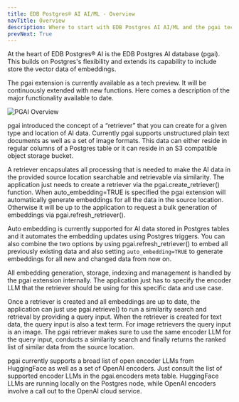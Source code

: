 ```yaml
---
title: EDB Postgres® AI AI/ML - Overview
navTitle: Overview
description: Where to start with EDB Postgres AI AI/ML and the pgai tech preview.
prevNext: True
---
```


At the heart of EDB Postgres® AI is the EDB Postgres AI database (pgai). This builds on Postgres's flexibility and extends its capability to include store the vector data of embeddings.

The pgai extension is currently available as a tech preview. It will be continuously extended with new functions. Here comes a description of the major functionality available to date.

![PGAI Overview](images/pgai-overview.png)

pgai introduced the concept of a “retriever” that you can create for a given type and location of AI data. Currently pgai supports unstructured plain text documents as well as a set of image formats. This data can either reside in regular columns of a Postgres table or it can reside in an S3 compatible object storage bucket.

A retriever encapsulates all processing that is needed to make the AI data in the provided source location searchable and retrievable via similarity. The application just needs to create a retriever via the pgai.create_retriever() function. When auto_embedding=TRUE is specified the pgai extension will automatically generate embeddings for all the data in the source location. Otherwise it will be up to the application to request a bulk generation of embeddings via pgai.refresh_retriever(). 

Auto embedding is currently supported for AI data stored in Postgres tables and it automates the embedding updates using Postgres triggers. You can also combine the two options by using pgai.refresh_retriever() to embed all previously existing data and also setting `auto_embedding=TRUE` to generate embeddings for all new and changed data from now on.

All embedding generation, storage, indexing and management is handled by the pgai extension internally. The application just has to specify the encoder LLM that the retriever should be using for this specific data and use case.

Once a retriever is created and all embeddings are up to date, the application can just use pgai.retrieve() to run a similarity search and retrieval by providing a query input. When the retriever is created for text data, the query input is also a text term. For image retrievers the query input is an image. The pgai retriever makes sure to use the same encoder LLM for the query input, conducts a similarity search and finally returns the ranked list of similar data from the source location.

pgai currently supports a broad list of open encoder LLMs from HuggingFace as well as a set of OpenAI encoders. Just consult the list of supported encoder LLMs in the pgai.encoders meta table. HuggingFace LLMs are running locally on the Postgres node, while OpenAI encoders involve a call out to the OpenAI cloud service.




